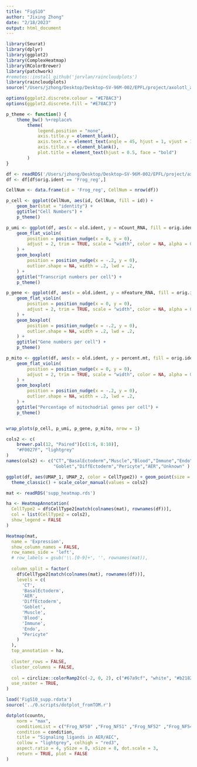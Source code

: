 ```yaml
---
title: "FigS10"
author: "Jixing Zhong"
date: "2/18/2023"
output: html_document
---
```


```r
library(Seurat)
library(dplyr)
library(ggplot2)
library(ComplexHeatmap)
library(RColorBrewer)
library(patchwork)
#remotes::install_github('jorvlan/raincloudplots')
library(raincloudplots)
source("/Users/jzhong/Desktop/Desktop–SV-96M-002/EPFL/project/axolotl_aer_final/rmd_pl_figs/0.scripts/R_rainclouds.R")

options(ggplot2.discrete.colour = "#E78AC3")
options(ggplot2.discrete.fill = "#E78AC3")

p_theme <- function() {
    theme_bw() %+replace%
        theme(
            legend.position = "none",
            axis.title.y = element_blank(),
            axis.text.x = element_text(angle = 45, hjust = 1, vjust = 1),
            axis.title.x = element_blank(),
            plot.title = element_text(hjust = 0.5, face = "bold")
        )
}
```

```r
df <- readRDS('/Users/jzhong/Desktop/Desktop–SV-96M-002/EPFL/project/axolotl_aer_final/rmd_pl_figs/separate_metadata_reg.rds')
df <- df[df$orig.ident == 'Frog_reg',]

CellNum <- data.frame(id = 'Frog_reg', CellNum = nrow(df))

```


```r
p_cell <- ggplot(CellNum, aes(id, CellNum, fill = id)) +
    geom_bar(stat = "identity") +
    ggtitle("Cell Numbers") +
    p_theme()

p_umi <- ggplot(df, aes(x = old.ident, y = nCount_RNA, fill = orig.ident)) +
    geom_flat_violin(
        position = position_nudge(x = 0, y = 0),
        adjust = 2, trim = TRUE, scale = "width", color = NA, alpha = 0.7
    ) +
    geom_boxplot(
        position = position_nudge(x = -.2, y = 0),
        outlier.shape = NA, width = .2, lwd = .2,
    ) +
    ggtitle("Transcript numbers per cell") +
    p_theme()

p_gene <- ggplot(df, aes(x = old.ident, y = nFeature_RNA, fill = orig.ident)) +
    geom_flat_violin(
        position = position_nudge(x = 0, y = 0),
        adjust = 2, trim = TRUE, scale = "width", color = NA, alpha = 0.7
    ) +
    geom_boxplot(
        position = position_nudge(x = -.2, y = 0),
        outlier.shape = NA, width = .2, lwd = .2,
    ) +
    ggtitle("Gene numbers per cell") +
    p_theme()

p_mito <- ggplot(df, aes(x = old.ident, y = percent.mt, fill = orig.ident)) +
    geom_flat_violin(
        position = position_nudge(x = 0, y = 0),
        adjust = 2, trim = TRUE, scale = "width", color = NA, alpha = 0.7
    ) +
    geom_boxplot(
        position = position_nudge(x = -.2, y = 0),
        outlier.shape = NA, width = .2, lwd = .2,
    ) +
    ggtitle("Percentage of mitochodrial genes per cell") +
    p_theme()


wrap_plots(p_cell, p_umi, p_gene, p_mito, nrow = 1)

```


```r
cols2 <- c(
    brewer.pal(12, "Paired")[c(1:6, 8:10)],
    "#F0027F", "lightgrey"
)
names(cols2) <- c("CT","BasalEctoderm","Muscle","Blood","Immune","Endo",
                  "Goblet","DiffEctoderm","Pericyte","AER","Unknown" )

ggplot(df, aes(UMAP_1, UMAP_2, color = CellType2)) + geom_point(size = .3) + 
  theme_classic() + scale_color_manual(values = cols2)

```


```r
mat <- readRDS('supp_heatmap.rds')

ha <- HeatmapAnnotation(
  CellType2 = df$CellType2[match(colnames(mat), rownames(df))],
  col = list(CellType2 = cols2),
  show_legend = FALSE
)

Heatmap(mat,
  name = 'Expression',
  show_column_names = FALSE,
  row_names_side = 'left',
  # row_labels = gsub('\\.[0-9]+', '', rownames(mat)),
  
  column_split = factor(
    df$CellType2[match(colnames(mat), rownames(df))],
    levels = c(
      'CT',
      'BasalEctoderm',
      'AER',
      'DiffEctoderm',
      'Goblet',
      'Muscle',
      'Blood',
      'Immune',
      'Endo',
      "Pericyte"
    )
  ),
  top_annotation = ha,
  
  cluster_rows = FALSE,
  cluster_columns = FALSE,
  
  col = circlize::colorRamp2(c(-2, 0, 2), c("#67a9cf", "white", "#b2182b")),
  use_raster = TRUE,
)

```

```r
load('FigS10_supp.rdata')
source('../0.scripts/dotplot_fromTOM.r')

dotplot(countn,
    norm = "max",
    conditionList = c("Frog_NF50" ,"Frog_NF51" ,"Frog_NF52" ,"Frog_NF54","Frog_reg"),
    condition = condition,
    title = "Signaling ligands in AER/AEC",
    collow = "lightgrey", colhigh = "red3",
    aspect.ratio = 4, ySize = 8, xSize = 8, dot.scale = 3,
    return = TRUE, plot = FALSE
)

```

